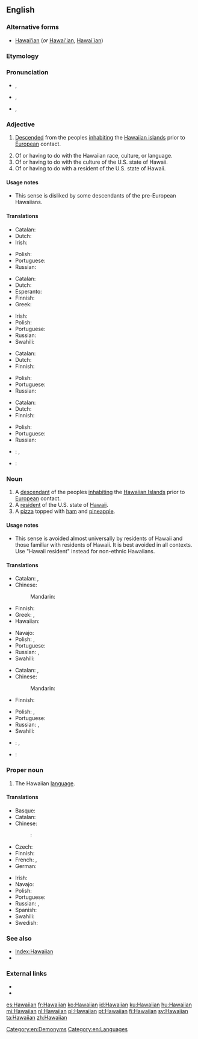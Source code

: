 ==English==

===Alternative forms===
* [[Hawaiʻian]] (''or'' [[Hawai'ian]], [[Hawai`ian]])

===Etymology===
{{suffix|Hawaii|an}}

===Pronunciation===
* {{IPA|/hə.ˈwaɪ.ən/}}, {{X-SAMPA|/h@."waI.@n/}}
* {{IPA|/hə.ˈwaɪ.jən/}}, {{X-SAMPA|/h@."waI.j@n/}}
* {{IPA|/hə.ˈwɑː.jən/}}, {{X-SAMPA|/h@."wA:.j@n/}}

===Adjective===
{{en-adj|-}}

# {{of a person}} [[descend|Descended]] from the peoples [[inhabiting]] the [[Hawaiian islands]] prior to [[European]] contact.
# Of or having to do with the Hawaiian race, culture, or language.
# Of or having to do with the culture of the U.S. state of Hawaii.
# Of or having to do with a resident of the U.S. state of Hawaii.

====Usage notes====
* {{sense|of a resident of Hawaii}} This sense is disliked by some descendants of the pre-European Hawaiians.

====Translations====
{{trans-top|descended from the peoples inhabiting the Hawaiian islands prior to European contact}}
* Catalan: {{t-|ca|hawaià}}
* Dutch: {{t+|nl|Hawaïaans}}
* Irish: {{t|ga|Háváíoch}}
{{trans-mid}}
* Polish: {{t+|pl|hawajski|m}}
* Portuguese: {{t+|pt|havaiano}}
* Russian: {{t+|ru|гавайский|tr=gavájskij}}
{{trans-bottom}}

{{trans-top|of or having to do with the Hawaiian race, culture, or language}}
* Catalan: {{t-|ca|hawaià}}
* Dutch: {{t+|nl|Hawaïaans}}
* Esperanto: {{t-|eo|havaja}}
* Finnish: {{t+|fi|havaijilainen}}
* Greek: {{t+|el|χαβανέζικος|tr=chavanézikos|sc=Grek}}
{{trans-mid}}
* Irish: {{t|ga|Háváíoch}}
* Polish: {{t+|pl|hawajski|m}}
* Portuguese: {{t+|pt|havaiano}}
* Russian: {{t+|ru|гавайский|tr=gavájskij}}
* Swahili: {{t-|sw|-a Kihawai}}
{{trans-bottom}}

{{trans-top|of or having to do with the culture of the U.S. state of Hawaii}}
* Catalan: {{t-|ca|hawaià}}
* Dutch: {{t+|nl|Hawaïaans}}
* Finnish: {{t+|fi|havaijilainen}}
{{trans-mid}}
* Polish: {{t+|pl|hawajski|m}}
* Portuguese: {{t+|pt|havaiano}}
* Russian: {{t+|ru|гавайский|tr=gavájskij}}
{{trans-bottom}}

{{trans-top|of or having to do with a resident of the U.S. state of Hawaii}}
* Catalan: {{t-|ca|hawaià}}
* Dutch: {{t+|nl|Hawaïaans}}
* Finnish: {{t+|fi|havaijilainen}}
{{trans-mid}}
* Polish: {{t+|pl|hawajski|m}}
* Portuguese: {{t+|pt|havaiano}}
* Russian: {{t+|ru|гавайский|tr=gavájskij}}
{{trans-bottom}}

{{checktrans-top}}
* {{ttbc|fr}}: {{t+|fr|hawaïen|m}}, {{t+|fr|hawaiien|m}}
* {{ttbc|de}}: {{t-|de|hawaiianisch}}
{{trans-bottom}}

===Noun===
{{en-noun}}

# A [[descendant]] of the peoples [[inhabiting]] the [[w:Hawaiian Islands|Hawaiian Islands]] prior to [[European]] contact.
# A [[resident]] of the U.S. state of [[Hawaii]].
# A [[pizza]] topped with [[ham]] and [[pineapple]].

====Usage notes====
* {{sense|a resident of Hawaii}} This sense is avoided almost universally by residents of Hawaii and those familiar with residents of Hawaii. It is best avoided in all contexts. Use "Hawaii resident" instead for non-ethnic Hawaiians.

====Translations====
{{trans-top|a descendant of the peoples inhabiting the Hawaiian Islands prior to European contact}}
* Catalan: {{t-|ca|hawaià|m}}, {{t-|ca|hawaiana|f}}
* Chinese:
*: Mandarin: {{t|cmn|夏威夷人|tr=Xiàwēiyí rén|sc=Hani}}
* Finnish: {{t+|fi|havaijilainen}}
* Greek: {{t-|el|Χαβανέζος|m|tr=Chavanézos|sc=Grek}}, {{t-|el|Χαβανέζα|f|tr=Chavanéza|sc=Grek}}
* Hawaiian: {{tø|haw|Hawaiʻi}}
{{trans-mid}}
* Navajo: {{tø|nv|Hawáai dineʼé}}
* Polish: {{t+|pl|Hawajczyk|m}}, {{t+|pl|Hawajka|f}}
* Portuguese: {{t+|pt|havaiano|m}}
* Russian: {{t+|ru|гаваец|m|tr=gavájec}}, {{t-|ru|гавайка|f|tr=gavájka}}
* Swahili: {{t-|sw|Mhawai}}
{{trans-bottom}}

{{trans-top|a resident of the U.S. state of Hawaii}}
* Catalan: {{t-|ca|hawaià|m}}, {{t-|ca|hawaiana|f}}
* Chinese:
*: Mandarin: {{t|cmn|夏威夷人|tr=Xiàwēiyí rén|sc=Hani}}
* Finnish: {{t+|fi|havaijilainen}}
{{trans-mid}}
* Polish: {{t+|pl|Hawajczyk|m}}, {{t+|pl|Hawajka|f}}
* Portuguese: {{t+|pt|havaiano|m}}
* Russian: {{t+|ru|гаваец|m|tr=gavájec}}, {{t-|ru|гавайка|f|tr=gavájka}}
* Swahili: {{t-|sw|Mhawai}}
{{trans-bottom}}

{{checktrans-top}}
* {{ttbc|fr}}: {{t+|fr|Hawaïen|m}}, {{t+|fr|Hawaiien|m}}
* {{ttbc|de}}: {{t-|de|Hawaiianer|m}}
{{trans-bottom}}

===Proper noun===
{{en-proper noun}}

# The Hawaiian [[language]].

====Translations====
{{trans-top|Hawaiian language}}
* Basque: {{t+|eu|hawaiera}}
* Catalan: {{t-|ca|hawaià|m}}
* Chinese:
*: {{ttbc|cmn}}: {{t|cmn|夏威夷语|tr=Xiàwēiyí yǔ|sc=Hani}}
* Czech: {{t-|cs|havajština|f}}
* Finnish: {{t+|fi|havaiji}}
* French: {{t+|fr|hawaïen|m}}, {{t+|fr|hawaiien|m}}
* German: {{t+|de|Hawaiianisch|n}}
{{trans-mid}}
* Irish: {{t-|ga|Haváis}}
* Navajo: {{tø|nv|Hawáai Dineʼé bizaad}}
* Polish: {{t+|pl|hawajski|m}}
* Portuguese: {{t+|pt|havaiano|m}}
* Russian: {{t-|ru|гавайский язык|m|tr=gavájskij jazýk}}, {{t+|ru|гавайский|m|tr=gavájskij}}
* Spanish: {{t+|es|hawaiano|m}}
* Swahili: {{t-|sw|Kihawai}}
* Swedish: {{t+|sv|hawaiiska}}
{{trans-bottom}}

===See also===
* [[Index:Hawaiian]]
* {{langcat}}

===External links===
* {{pedialite}}
* {{ISO 639|link=ethnologue|3code= haw}}

[[Category:en:Demonyms]]
[[Category:en:Languages]]

[[es:Hawaiian]]
[[fr:Hawaiian]]
[[ko:Hawaiian]]
[[id:Hawaiian]]
[[ku:Hawaiian]]
[[hu:Hawaiian]]
[[mi:Hawaiian]]
[[nl:Hawaiian]]
[[pl:Hawaiian]]
[[pt:Hawaiian]]
[[fi:Hawaiian]]
[[sv:Hawaiian]]
[[ta:Hawaiian]]
[[zh:Hawaiian]]